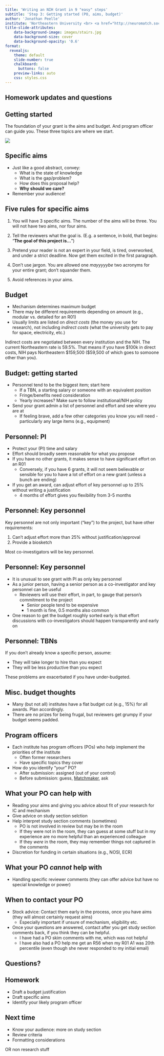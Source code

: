 ```yaml
---
title: 'Writing an NIH Grant in 9 "easy" steps'
subtitle: 'Step 3: Getting started (PO, aims, budget)'
author: 'Jonathan Peelle'
institute: 'Northeastern University <br> <a href="http://neuromatch.social/@jpeelle">@jpeelle@neuromatch.social</a>'
title-slide-attributes:
    data-background-image: images/stairs.jpg
    data-background-size: cover
    data-background-opacity: '0.6'
format:
  revealjs: 
    theme: default
    slide-number: true
    chalkboard: 
      buttons: false
    preview-links: auto
    css: styles.css
---
```




## Homework updates and questions {background-image="images/isec01.jpg" background-repeat="no-repeat" background-opacity=0.5}



## Getting started

The foundation of your grant is the aims and budget. And  program officer can guide you. These three topics are where we start.

![](images/aims-budget-PO.svg) 


## Specific aims

- Just like a good abstract, convey:
  - What is the state of knowledge
  - What is the gap/problem?
  - How does this proposal help?
  - **Why should we care?**
- Remember your audience!


## Five rules for specific aims

 1. You will have 3 specific aims. The number of the aims will be three. You will not have two aims, nor four aims.

 2. Tell the reviewers what the goal is. (E.g. a sentence, in bold, that begins: "**The goal of this project is...**")

 3. Pretend your reader is not an expert in your field, is tired, overworked, and under a strict deadline. Now get them excited in the first paragraph.

 4. Don't use jargon. You are allowed one _mayyyyybe_ two acronyms for your entire grant; don't squander them.

 5. Avoid references in your aims. 




## Budget

 - Mechanism determines maximum budget
 - There may be different requirements depending on amount (e.g., modular vs. detailed for an R01)
 - Usually limits are listed on *direct costs* (the money you use for research), not including *indirect costs* (what the university gets to pay for space, electricity, etc.)

::: aside
Indirect costs are negotiated between every institution and the NIH. The current Northeastern rate is 59.5%. That means if you have $100k in direct costs, NIH pays Northeastern $159,500 ($59,500 of which goes to somoone other than you).
:::


## Budget: getting started

- Personnel tend to be the biggest item; start here
  - If a TBN, a starting salary or someone with an equivalent position
  - Fringe/benefits need consideration
  - Yearly increases? Make sure to follow institutional/NIH policy
- Send your grant admin a list of personnel and effort and see where you are at
  - If feeling brave, add a few other categories you know you will  need - particularly any large items (e.g., equipment)

## Personnel: PI

- Protect your (PI) time and salary
- Effort should broadly seem reasonable for what you propose
- If you have no other grants, it makes sense to have significant effort on an R01
  - Conversely, if you have 6 grants, it will not seem believable or sensible for you to have a lot of effort on a new grant (unless a bunch are ending)
- If you get an award, can adjust effort of key personnel up to 25% without writing a justification
  - 4 months of effort gives you flexibility from 3-5 months

## Personnel: Key personnel

Key personnel are not only important ("key") to the project, but have other requirements:

  1. Can't adjust effort more than 25% without justification/approval
  2. Provide a biosketch

  Most co-investigators will be key personnel.

## Personnel: Key personnel

 - It is unusual to see grant with PI as only key personnel
 - As a junior person, having a senior person as a co-investigator and key personnel can be useful
    - Reviewers will use their effort, in part, to gauge that person's commitment to the project
      - Senior people tend to be expensive
      - 1 month is fine, 0.5 months also common
  - One reason to get the budget roughly sorted early is that effort discussions with co-investigators should happen transparently and early on

## Personnel: TBNs

If you don't already know a specific person, assume:

 - They will take longer to hire than you expect
 - They will be less productive than you expect

These problems are exacerbated if you have under-budgeted.


## Misc. budget thoughts

 - Many (but not all) institutes have a flat budget cut (e.g., 15%) for all awards. Plan accordingly.
 - There are no prizes for being frugal, but reviewers get grumpy if your budget seems padded.


## Program officers

- Each institute has program officers (POs) who help implement the priorities of the institute
  - Often former researchers
  - Have specific topics they cover
- How do you identify "your" PO?
   - After submission: assigned (out of your control)
   - Before submission: guess, [Matchmaker][match], ask

[match]: https://reporter.nih.gov/matchmaker

## What your PO can help with

- Reading your aims and giving you advice about fit of your research for IC and mechanism
- Give advice on study section selction
- Help interpret study section comments (sometimes)
  - PO is not involved in review but may be in the room
  - If they were not in the room, they can guess at some stuff but in my experience are no more helpful than an experienced colleague
  - If they *were* in the room, they may remember things not captured in the comments
- Discretion for funding in certain situations (e.g., NOSI, ECR)

## What your PO *cannot* help with

- Handling specific reviewer comments (they can offer advice but have no special knowledge or power)


## When to contact your PO

- Stock advice: Contact them early in the process, once you have aims (they will almost certainly request aims)
   - Especially important if unsure of mechanism, eligibility etc.
- Once your questions are answered, contact after you get study section comments back, if you think they can be helpful.
  - I have had a PO skim comments with me, which was not helpful
  - I have also had a PO help me get an R56 when my R01 A1 was 20th percentile (even though she never responded to my initial email)


## Questions? {background-image="images/jp01.jpg" background-repeat="no-repeat"}



## Homework

 - Draft a budget justification
 - Draft specific aims
 - Identify your likely program officer


## Next time {background-image="images/huskies01.jpg" background-repeat="no-repeat" background-opacity=0.5}

 - Know your audience: more on study section
 - Review criteria
 - Formatting considerations

 OR non research stuff

